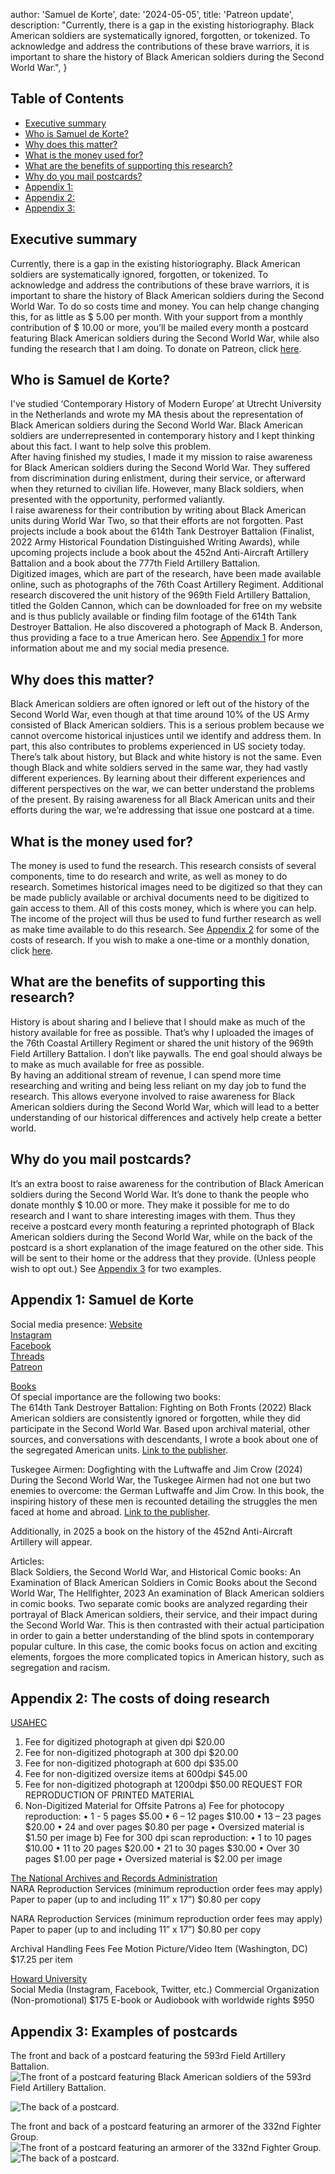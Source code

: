


  author: 'Samuel de Korte',
  date: '2024-05-05',
  title: 'Patreon update',
  description:
    "Currently, there is a gap in the existing historiography. Black American soldiers are systematically ignored, forgotten, or tokenized. To acknowledge and address the contributions of these brave warriors, it is important to share the history of Black American soldiers during the Second World War.",
}


## Table of Contents
- [Executive summary](#executive-summary)
- [Who is Samuel de Korte?](#Who-is-Samuel-de-Korte)
- [Why does this matter?](#Why-does-this-matter)
- [What is the money used for?](#What-is-the-money-used-for)
- [What are the benefits of supporting this research?](#What-are-the-benefits-of-supporting-this-research)
- [Why do you mail postcards?](#Why-do-you-mail-postcards)
- [Appendix 1:](#appendix-1:-samuel-de-korte)
- [Appendix 2:](#appendix-2:-The-costs-of-doing-research) 
- [Appendix 3:](#appendix-3:-examples-of-postcards)

## Executive summary
Currently, there is a gap in the existing historiography. Black American soldiers are systematically ignored, forgotten, or tokenized. To acknowledge and address the contributions of these brave warriors, it is important to share the history of Black American soldiers during the Second World War. To do so costs time and money. You can help change changing this, for as little as $ 5.00 per month. With your support from a monthly contribution of $ 10.00 or more, you’ll be mailed every month a postcard featuring Black American soldiers during the Second World War, while also funding the research that I am doing. To donate on Patreon, click [here](patreon.com/samueldekorte). 

## Who is Samuel de Korte? 
I've studied ‘Contemporary History of Modern Europe’ at Utrecht University in the Netherlands and wrote my MA thesis about the representation of Black American soldiers during the Second World War. Black American soldiers are underrepresented in contemporary history and I kept thinking about this fact. I want to help solve this problem.  
After having finished my studies, I made it my mission to raise awareness for Black American soldiers during the Second World War. They suffered from discrimination during enlistment, during their service, or afterward when they returned to civilian life. However, many Black soldiers, when presented with the opportunity, performed valiantly.  
I raise awareness for their contribution by writing about Black American units during World War Two, so that their efforts are not forgotten. Past projects include a book about the 614th Tank Destroyer Battalion (Finalist, 2022 Army Historical Foundation Distinguished Writing Awards), while upcoming projects include a book about the 452nd Anti-Aircraft Artillery Battalion and a book about the 777th Field Artillery Battalion.  
Digitized images, which are part of the research, have been made available online, such as photographs of the 76th Coast Artillery Regiment. Additional research discovered the unit history of the 969th Field Artillery Battalion, titled the Golden Cannon, which can be downloaded for free on my website and is thus publicly available or finding film footage of the 614th Tank Destroyer Battalion. He also discovered a photograph of Mack B. Anderson, thus providing a face to a true American hero. See [Appendix 1](#appendix-1-samuel-de-korte) for more information about me and my social media presence.  

## Why does this matter? 
Black American soldiers are often ignored or left out of the history of the Second World War, even though at that time around 10% of the US Army consisted of Black American soldiers. This is a serious problem because we cannot overcome historical injustices until we identify and address them. In part, this also contributes to problems experienced in US society today. There’s talk about history, but Black and white history is not the same. Even though Black and white soldiers served in the same war, they had vastly different experiences. By learning about their different experiences and different perspectives on the war, we can better understand the problems of the present. By raising awareness for all Black American units and their efforts during the war, we’re addressing that issue one postcard at a time.
 
## What is the money used for? 
The money is used to fund the research. This research consists of several components, time to do research and write, as well as money to do research. Sometimes historical images need to be digitized so that they can be made publicly available or archival documents need to be digitized to gain access to them. All of this costs money, which is where you can help. The income of the project will thus be used to fund further research as well as make time available to do this research. See [Appendix 2](#appendix-2-the-costs-of-doing-research) for some of the costs of research. If you wish to make a one-time or a monthly donation, click [here](https://www.patreon.com/samueldekorte). 

## What are the benefits of supporting this research? 
History is about sharing and I believe that I should make as much of the history available for free as possible. That’s why I uploaded the images of the 76th Coastal Artillery Regiment or shared the unit history of the 969th Field Artillery Battalion. I don’t like paywalls. The end goal should always be to make as much available for free as possible.  
By having an additional stream of revenue, I can spend more time researching and writing and being less reliant on my day job to fund the research. This allows everyone involved to raise awareness for Black American soldiers during the Second World War, which will lead to a better understanding of our historical differences and actively help create a better world.

## Why do you mail postcards? 
It’s an extra boost to raise awareness for the contribution of Black American soldiers during the Second World War. It’s done to thank the people who donate monthly $ 10.00 or more. They make it possible for me to do research and I want to share interesting images with them. Thus they receive a postcard every month featuring a reprinted photograph of Black American soldiers during the Second World War, while on the back of the postcard is a short explanation of the image featured on the other side. This will be sent to their home or the address that they provide. (Unless people wish to opt out.) See [Appendix 3](#appendix-3-examples-of-postcards) for two examples. 


## Appendix 1: Samuel de Korte 
Social media presence:
[Website](www.samueldekorte.com)  
[Instagram](https://www.instagram.com/samuel.dekorte/)  
[Facebook](https://www.facebook.com/samuel.dekorte)  
[Threads](https://www.threads.net/@samuel.dekorte)  
[Patreon](https://www.patreon.com/samueldekorte)  

[Books](https://www.samueldekorte.com/books)  
Of special importance are the following two books:  
The 614th Tank Destroyer Battalion: Fighting on Both Fronts (2022)
Black American soldiers are consistently ignored or forgotten, while they did participate in the Second World War. Based upon archival material, other sources, and conversations with descendants, I wrote a book about one of the segregated American units.
[Link to the publisher](https://www.pen-and-sword.co.uk/The-614th-Tank-Destroyer-Battalion-Hardback/p/20573).  

Tuskegee Airmen: Dogfighting with the Luftwaffe and Jim Crow (2024)
During the Second World War, the Tuskegee Airmen had not one but two enemies to overcome: the German Luftwaffe and Jim Crow. In this book, the inspiring history of these men is recounted detailing the struggles the men faced at home and abroad.
[Link to the publisher](https://www.pen-and-sword.co.uk/Tuskegee-Airmen-Hardback/p/24428).

Additionally, in 2025 a book on the history of the 452nd Anti-Aircraft Artillery will appear. 

Articles:  
Black Soldiers, the Second World War, and Historical Comic books: An Examination of Black American Soldiers in Comic Books about the Second World War, The Hellfighter, 2023
An examination of Black American soldiers in comic books. Two separate comic books are analyzed regarding their portrayal of Black American soldiers, their service, and their impact during the Second World War. This is then contrasted with their actual participation in order to gain a better understanding of the blind spots in contemporary popular culture. In this case, the comic books focus on action and exciting elements, forgoes the more complicated topics in American history, such as segregation and racism.  

## Appendix 2: The costs of doing research 
[USAHEC](https://ahec.armywarcollege.edu/documents/FeeforServiceSchedule.pdf)
1) Fee for digitized photograph at given dpi $20.00
2) Fee for non-digitized photograph at 300 dpi $20.00
3) Fee for non-digitized photograph at 600 dpi $35.00
4) Fee for non-digitized oversize items at 600dpi $45.00
5) Fee for non-digitized photograph at 1200dpi $50.00 
REQUEST FOR REPRODUCTION OF PRINTED MATERIAL
3) Non-Digitized Material for Offsite Patrons
a) Fee for photocopy reproduction:
•	1 - 5 pages $5.00
•	6 – 12 pages $10.00
•	13 – 23 pages $20.00
•	24 and over pages $0.80 per page
•	Oversized material is $1.50 per image
b) Fee for 300 dpi scan reproduction:
•	1 to 10 pages $10.00
•	11 to 20 pages $20.00
•	21 to 30 pages $30.00
•	Over 30 pages $1.00 per page
•	Oversized material is $2.00 per image


[The National Archives and Records Administration](https://www.archives.gov/research/order/fees)  
NARA Reproduction Services (minimum reproduction order fees may apply)
Paper to paper (up to and including 11” x 17”)			 $0.80 per copy

NARA Reproduction Services (minimum reproduction order fees may apply)
Paper to paper (up to and including 11” x 17”)			 $0.80 per copy

Archival Handling Fees								               Fee
Motion Picture/Video Item (Washington, DC) 				   $17.25 per item

[Howard University](https://dh.howard.edu/MSRC_Fees_and_Permissions2024.pdf)  
Social Media (Instagram, Facebook, Twitter, etc.)
Commercial Organization (Non-promotional) 					$175
E-book or Audiobook with worldwide rights 					$950


## Appendix 3: Examples of postcards
The front and back of a postcard featuring the 593rd Field Artillery Battalion.
<Image
                src={fex01}
                alt="The front of a postcard featuring Black American soldiers of the 593rd Field Artillery Battalion."
                sizes="(min-width: 1000px) 32rem, 20rem"
                className="rotate-0 rounded-2xl bg-stone-100 object-cover dark:bg-stone-800"
              />
  
<Image
                src={bex01}
                alt="The back of a postcard."
                sizes="(min-width: 1000px) 32rem, 20rem"
                className="rotate-0 rounded-2xl bg-stone-100 object-cover dark:bg-stone-800"
              />

The front and back of a postcard featuring an armorer of the 332nd Fighter Group.
<Image
                src={fex02}
                alt="The front of a postcard featuring an armorer of the 332nd Fighter Group."
                sizes="(min-width: 1000px) 32rem, 20rem"
                className="rotate-0 rounded-2xl bg-stone-100 object-cover dark:bg-stone-800"
              />
<Image
                src={bex02}
                alt="The back of a postcard."
                sizes="(min-width: 1000px) 32rem, 20rem"
                className="rotate-0 rounded-2xl bg-stone-100 object-cover dark:bg-stone-800"
              />

